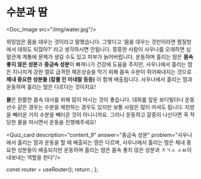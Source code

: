 # 수분과 땀


<Doc_Image src="/img/water.jpg"/>

워밍업은 몸을 데우는 것이라고 말했습니다. 그렇다고 ‘몸을 데우는 것만이라면 찜질방에서 데워도 되잖아?’ 라고 생각하시면 안됩니다. 뚱뚱한 사람이 사우나를 오래하면 심혈관계 계통에 문제가 생길 수도 있고 피부가 늙어버립니다. 운동하며 흘리는 땀은 **몸속 좋지 않은 성분**과 **중금속 성분**이 빠져나가 건강에 도움을 주지만, 사우나에서 흘리는 땀은 지나치게 강한 열로 급격한 체온상승을 막기 위해 몸속 수분이 쥐어짜내지는 것으로 **체내 중요한 성분들 (칼륨 인 미네랄 등등)** 이 함께 배출됩니다. 사우나에서 흘리는 땀과 운동하며 흘리는 땀은 다르다는 것이지요!

**물**은 원활한 몸속 대사를 위해 많이 마시는 것이 좋습니다. 대회를 앞둔 보디빌더나 운동선수 같은 경우는 수분을 제한하는 경우도 있지만 보통 사람은 많이 마셔도 됩니다. 지방을 빼러온 거지 수분을 빼러온 것이 아니니까요. 그러니 운동하고 갈증이 나신다면 꼭 적당한 물을 마시면서 운동을 진행해주세요!


<Quiz_card description="content_9" answer="중금속 성분" problem="사우나에서 흘리는 땀과 운동을 할 때 배출되는 땀은 다르며, 사우나에서 흘리는 땀은 체내 중요한 성분들이 배출되지만 운동하며 흘리는 땀은 몸속 좋지 않은 성분과 ㅈㄱㅅ ㅅㅂ이 내보내는 역할을 한다"/>



  const router = useRouter();
  return <PageKey route={router.pathname} />;
};

<Final />

